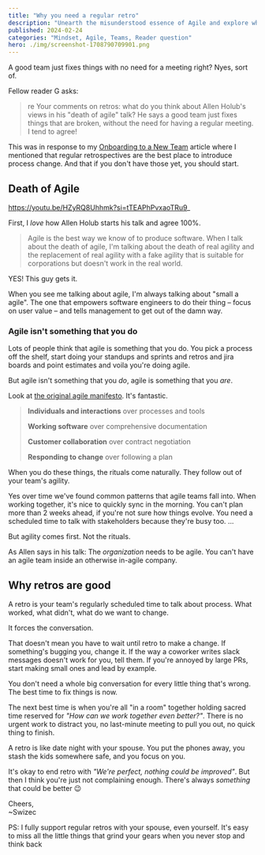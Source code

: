 ```yaml
---
title: "Why you need a regular retro"
description: "Unearth the misunderstood essence of Agile and explore why retrospectives hold the key to 'being' rather than 'doing' Agile. Join a provocative discussion that challenges traditional views."
published: 2024-02-24
categories: "Mindset, Agile, Teams, Reader question"
hero: ./img/screenshot-1708790709901.png
---
```


A good team just fixes things with no need for a meeting right? Nyes, sort of.

Fellow reader G asks:

> re Your comments on retros: what do you think about Allen Holub's views in his "death of agile" talk? He says a good team just fixes things that are broken, without the need for having a regular meeting. I tend to agree!

This was in response to my [Onboarding to a New Team](https://swizec.com/blog/onboarding-to-a-new-team/) article where I mentioned that regular retrospectives are the best place to introduce process change. And that if you don't have those yet, you should start.

## Death of Agile

https://youtu.be/HZyRQ8Uhhmk?si=tTEAPhPvxaoTRu9_

First, I _love_ how Allen Holub starts his talk and agree 100%.

> Agile is the best way we know of to produce software. When I talk about the death of agile, I'm talking about the death of real agility and the replacement of real agility with a fake agility that is suitable for corporations but doesn't work in the real world.

YES! This guy gets it.

When you see me talking about agile, I'm always talking about "small a agile". The one that empowers software engineers to do their thing – focus on user value – and tells management to get out of the damn way.

### Agile isn't something that you do

Lots of people think that agile is something that you do. You pick a process off the shelf, start doing your standups and sprints and retros and jira boards and point estimates and voila you're doing agile.

But agile isn't something that you _do_, agile is something that you _are_.

Look at [the original agile manifesto](http://agilemanifesto.org). It's fantastic.

> **Individuals and interactions** over processes and tools
>
> **Working software** over comprehensive documentation
>
> **Customer collaboration** over contract negotiation
>
> **Responding to change** over following a plan

When you do these things, the rituals come naturally. They follow out of your team's agility.

Yes over time we've found common patterns that agile teams fall into. When working together, it's nice to quickly sync in the morning. You can't plan more than 2 weeks ahead, if you're not sure how things evolve. You need a scheduled time to talk with stakeholders because they're busy too. ...

But agility comes first. Not the rituals.

As Allen says in his talk: The _organization_ needs to be agile. You can't have an agile team inside an otherwise in-agile company.

## Why retros are good

A retro is your team's regularly scheduled time to talk about process. What worked, what didn't, what do we want to change.

It forces the conversation.

That doesn't mean you have to wait until retro to make a change. If something's bugging you, change it. If the way a coworker writes slack messages doesn't work for you, tell them. If you're annoyed by large PRs, start making small ones and lead by example.

You don't need a whole big conversation for every little thing that's wrong. The best time to fix things is now.

The next best time is when you're all "in a room" together holding sacred time reserved for _"How can we work together even better?"_. There is no urgent work to distract you, no last-minute meeting to pull you out, no quick thing to finish.

A retro is like date night with your spouse. You put the phones away, you stash the kids somewhere safe, and you focus on you.

It's okay to end retro with _"We're perfect, nothing could be improved"_. But then I think you're just not complaining enough. There's always _something_ that could be better 😉

Cheers,<br/>
~Swizec

PS: I fully support regular retros with your spouse, even yourself. It's easy to miss all the little things that grind your gears when you never stop and think back
